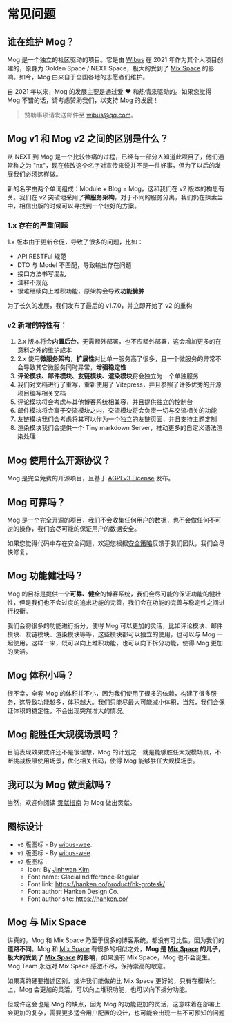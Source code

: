 # 常见问题

## 谁在维护 Mog？

Mog 是一个独立的社区驱动的项目。它是由 [Wibus](https://github.com/wibus-wee) 在 2021 年作为其个人项目创建的，原身为 Golden Space / NEXT Space，极大的受到了 [Mix Space](https://github.com/mx-space) 的影响。如今，Mog 由来自于全国各地的志愿者们维护。

自 2021 年以来，Mog 的发展主要是通过爱 ❤️ 和热情来驱动的。如果您觉得 Mog 不错的话，请考虑赞助我们，以支持 Mog 的发展！

> 赞助事项请发送邮件至 [wibus@qq.com](mailto:wibus@qq.com)。

## Mog v1 和 Mog v2 之间的区别是什么？

从 NEXT 到 Mog 是一个比较惨痛的过程，已经有一部分人知道此项目了，他们通常称之为 "nx"，现在修改这个名字对宣传来说并不是一件好事，但为了以后的发展我们必须这样做。

新的名字由两个单词组成：Module + Blog = Mog，这和我们在 v2 版本的构思有关。我们在 v2 突破地采用了**微服务架构**，对于不同的服务分离，我们仍在探索当中，相信出版的时候可以寻找到一个较好的方案。

### 1.x 存在的严重问题

1.x 版本由于更新仓促，导致了很多的问题，比如：

- API RESTFul 规范
- DTO 与 Model 不匹配，导致输出存在问题
- 接口方法书写混乱
- 注释不规范
- 很难继续向上堆积功能，原架构会导致**功能臃肿**

为了长久的发展，我们发布了最后的 v1.7.0，并立即开始了 v2 的重构

### v2 新增的特性有：

1. 2.x 版本将会**内置后台**，无需额外部署，也不应额外部署，这会增加更多的在意料之外的维护成本
2. 2.x 使用**微服务架构**，**扩展性**对比单一服务高了很多，且一个微服务的异常不会导致其它微服务同时异常，**增强稳定性**
3. **评论模块、邮件模块、友链模块、渲染模块**将会独立为一个单独服务
4. 我们对文档进行了重写，重新使用了 Vitepress，并且参照了许多优秀的开源项目编写相关文档
5. 评论模块将会考虑与其他博客系统相兼容，并且提供独立的控制台
6. 邮件模块将会寓于交流模块之内，交流模块将会负责一切与交流相关的功能
7. 友链模块我们会考虑将其可以作为一个独立的友链页面，并且支持主题定制
8. 渲染模块我们会提供一个 Tiny markdown Server，推动更多的自定义语法渲染处理

## Mog 使用什么开源协议？

Mog 是完全免费的开源项目，且基于 [AGPLv3 License](https://www.gnu.org/licenses/) 发布。

## Mog 可靠吗？

Mog 是一个完全开源的项目，我们不会收集任何用户的数据，也不会做任何不可逆的操作，我们会尽可能的保证用户的数据安全。

如果您觉得代码中存在安全问题，欢迎您根据[安全策略](https://github.com/mogland/core/blob/main/SECURITY.md)反馈于我们团队，我们会尽快修复。

## Mog 功能健壮吗？

Mog 的目标是提供一个**可靠、健全**的博客系统，我们会尽可能的保证功能的健壮性，但是我们也不会过度的追求功能的完善，我们会在功能的完善与稳定性之间进行权衡。

我们会将很多的功能进行拆分，使得 Mog 可以更加的灵活，比如评论模块、邮件模块、友链模块、渲染模块等等，这些模块都可以独立的使用，也可以与 Mog 一起使用。这样一来，既可以向上堆积功能，也可以向下拆分功能，使得 Mog 更加的灵活。

## Mog 体积小吗？

很不幸，全套 Mog 的体积并不小，因为我们使用了很多的依赖，构建了很多服务，这导致功能越多，体积越大。我们只能尽最大可能减小体积，当然，我们会保证体积的稳定性，不会出现突然增大的情况。

## Mog 能胜任大规模场景吗？

目前表现效果或许还不是很理想，Mog 的计划之一就是能够胜任大规模场景，不断挑战极限使用场景，优化相关代码，使得 Mog 能够胜任大规模场景。

## 我可以为 Mog 做贡献吗？

当然，欢迎你阅读 [贡献指南](https://github.com/mogland/core/blob/main/CONTRIBUTING.md) 为 Mog 做出贡献。

## 图标设计

- `v0` 版图标 - By [wibus-wee](https://github.com/wibus-wee).
- `v1` 版图标 - By [wibus-wee](https://github.com/wibus-wee).
- `v2` 版图标 :
  - Icon: By [Jinhwan Kim](https://thenounproject.com/kim1017/).
  - Font name: GlacialIndifference-Regular
  - Font link: https://hanken.co/product/hk-grotesk/
  - Font author: Hanken Design Co.
  - Font author site: https://hanken.co/

## Mog 与 Mix Space

讲真的，Mog 和 Mix Space 乃至于很多的博客系统，都没有可比性，因为我们的**道路不同**。Mog 和 [Mix Space](https://github.com/mx-space) 有很多的相似之处，**Mog 是 [Mix Space](https://github.com/mx-space) 的儿子，极大的受到了 [Mix Space](https://github.com/mx-space) 的影响**，如果没有 Mix Space，Mog 也不会诞生。Mog Team 永远对 Mix Space 感激不尽，保持崇高的敬意。

如果真的硬要描述区别，或许我们能做的比 Mix Space 更好的，只有在模块化上，Mog 会更加的灵活，可以向上堆积功能，也可以向下拆分功能。

但或许这会也是 Mog 的缺点，因为 Mog 的功能更加的灵活，这意味着在部署上会更加的复杂，需要更多适合用户配置的设计，也可能会出现一些不可预知的问题
